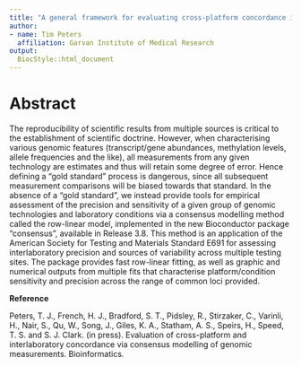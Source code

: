 ```yaml
---
title: "A general framework for evaluating cross-platform concordance in genomic studies "
author:
- name: Tim Peters
  affiliation: Garvan Institute of Medical Research
output:
  BiocStyle::html_document
---
```


# Abstract

The reproducibility of scientific results from multiple sources is critical to the establishment of scientific doctrine. However, when characterising various genomic features (transcript/gene abundances, methylation levels, allele frequencies and the like), all measurements from any given technology are estimates and thus will retain some degree of error. Hence defining a “gold standard” process is dangerous, since all subsequent measurement comparisons will be biased towards that standard. In the absence of a “gold standard”, we instead provide tools for empirical assessment of the precision and sensitivity of a given group of genomic technologies and laboratory conditions via a consensus modelling method called the row-linear model, implemented in the new Bioconductor package "consensus", available in Release 3.8. This method is an application of the American Society for Testing and Materials Standard E691 for assessing interlaboratory precision and sources of variability across multiple testing sites. The package provides fast row-linear fitting, as well as graphic and numerical outputs from multiple fits that characterise platform/condition sensitivity and precision across the range of common loci provided.

**Reference**

Peters, T. J., French, H. J., Bradford, S. T., Pidsley, R., Stirzaker, C., Varinli, H., Nair, S., Qu, W., Song, J., Giles, K. A., Statham, A. S., Speirs, H., Speed, T. S. and S. J. Clark. (in press). Evaluation of cross-platform and interlaboratory concordance via consensus modelling of genomic measurements. Bioinformatics.